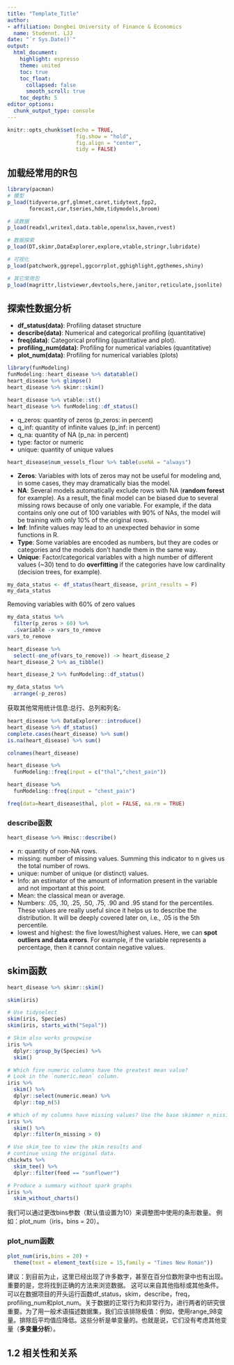 ```yaml
---
title: "Template_Title"
author: 
- affiliation: Dongbei University of Finance & Economics
  name: Studennt. LJJ
date: "`r Sys.Date()`"
output: 
  html_document:
    highlight: espresso
    theme: united
    toc: true
    toc_float:
      collapsed: false
      smooth_scroll: true
    toc_depth: 5
editor_options: 
  chunk_output_type: console
---
```


```r
knitr::opts_chunk$set(echo = TRUE,
                      fig.show = "hold",
                      fig.align = "center",
                      tidy = FALSE)
```

## 加载经常用的R包

```r
library(pacman)
# 模型
p_load(tidyverse,grf,glmnet,caret,tidytext,fpp2,
       forecast,car,tseries,hdm,tidymodels,broom)

# 读数据
p_load(readxl,writexl,data.table,openxlsx,haven,rvest)

# 数据探索
p_load(DT,skimr,DataExplorer,explore,vtable,stringr,lubridate)

# 可视化
p_load(patchwork,ggrepel,ggcorrplot,gghighlight,ggthemes,shiny)

# 其它常用包
p_load(magrittr,listviewer,devtools,here,janitor,reticulate,jsonlite)
```

## 探索性数据分析

- **df_status(data)**: Profiling dataset structure
- **describe(data)**: Numerical and categorical profiling (quantitative)
- **freq(data)**: Categorical profiling (quantitative and plot).
- **profiling_num(data)**: Profiling for numerical variables (quantitative)
- **plot_num(data)**: Profiling for numerical variables (plots)

```r
library(funModeling)
funModeling::heart_disease %>% datatable()
heart_disease %>% glimpse()
heart_disease %>% skimr::skim()
```

```r
heart_disease %>% vtable::st()
heart_disease %>% funModeling::df_status()
```

- q_zeros: quantity of zeros (p_zeros: in percent)
- q_inf: quantity of infinite values (p_inf: in percent)
- q_na: quantity of NA (p_na: in percent)
- type: factor or numeric
- unique: quantity of unique values

```r
heart_disease$num_vessels_flour %>% table(useNA = "always")
```

- **Zeros**: Variables with lots of zeros may not be useful for modeling and, in some cases, they may dramatically bias the model.
- **NA**: Several models automatically exclude rows with NA (**random forest** for example). As a result, the final model can be biased due to several missing rows because of only one variable. For example, if the data contains only one out of 100 variables with 90% of NAs, the model will be training with only 10% of the original rows.
- **Inf**: Infinite values may lead to an unexpected behavior in some functions in R.
- **Type**: Some variables are encoded as numbers, but they are codes or categories and the models don’t handle them in the same way.
- **Unique**: Factor/categorical variables with a high number of different values (~30) tend to do **overfitting** if the categories have low cardinality (decision trees, for example).

```r
my_data_status <- df_status(heart_disease, print_results = F)
my_data_status
```

Removing variables with 60% of zero values

```r
my_data_status %>% 
  filter(p_zeros > 60) %>% 
  .$variable -> vars_to_remove
vars_to_remove
```

```r
heart_disease %>% 
  select(-one_of(vars_to_remove)) -> heart_disease_2
heart_disease_2 %>% as_tibble()

heart_disease_2 %>% funModeling::df_status()
```

```r
my_data_status %>% 
  arrange(-p_zeros)
```

获取其他常用统计信息:总行、总列和列名:

```r
heart_disease %>% DataExplorer::introduce()
heart_disease %>% df_status()
complete.cases(heart_disease) %>% sum()
is.na(heart_disease) %>% sum()
```

```r
colnames(heart_disease)
```

```r
heart_disease %>% 
  funModeling::freq(input = c("thal","chest_pain"))
```

```r
heart_disease %>% 
  funModeling::freq(input = "chest_pain")
```

```r
freq(data=heart_disease$thal, plot = FALSE, na.rm = TRUE)
```

### describe函数

```r
heart_disease %>% Hmisc::describe()
```

- n: quantity of non-NA rows. 
- missing: number of missing values. Summing this indicator to n gives us the total number of rows. 
- unique: number of unique (or distinct) values.
- Info: an estimator of the amount of information present in the variable and not important at this point.
- Mean: the classical mean or average.
- Numbers: .05, .10, .25, .50, .75, .90 and .95 stand for the percentiles. These values are really useful since it helps us to describe the distribution. It will be deeply covered later on, i.e., .05 is the 5th percentile.
- lowest and highest: the five lowest/highest values. Here, we can **spot outliers and data errors**. For example, if the variable represents a percentage, then it cannot contain negative values.

## skim函数

```r
heart_disease %>% skimr::skim()
```

```r
skim(iris)

# Use tidyselect
skim(iris, Species)
skim(iris, starts_with("Sepal"))

# Skim also works groupwise
iris %>%
  dplyr::group_by(Species) %>%
  skim()

# Which five numeric columns have the greatest mean value?
# Look in the `numeric.mean` column.
iris %>%
  skim() %>%
  dplyr::select(numeric.mean) %>%
  dplyr::top_n(5)

# Which of my columns have missing values? Use the base skimmer n_missing.
iris %>%
  skim() %>%
  dplyr::filter(n_missing > 0)

# Use skim_tee to view the skim results and
# continue using the original data.
chickwts %>%
  skim_tee() %>%
  dplyr::filter(feed == "sunflower")

# Produce a summary without spark graphs
iris %>%
  skim_without_charts()
```

我们可以通过更改bins参数（默认值设置为10）来调整图中使用的条形数量。 例如：plot_num（iris，bins = 20）。

### plot_num函数

```r
plot_num(iris,bins = 20) + 
  theme(text = element_text(size = 15,family = "Times New Roman"))
```

建议：到目前为止，这里已经出现了许多数字，甚至在百分位数附录中也有出现。重要的是，您将找到正确的方法来浏览数据。 这可以来自其他指标或其他条件。可以在数据项目的开头运行函数df_status，skim，describe，freq，profiling_num和plot_num。关于数据的正常行为和异常行为，进行两者的研究很重要。为了用一般术语描述数据集，我们应该排除极值：例如，使用range_98变量。排除后平均值应降低。这些分析是单变量的。也就是说，它们没有考虑其他变量（**多变量分析**）。 

## 1.2 相关性和关系



























